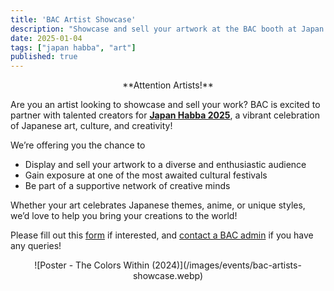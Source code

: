 ```yaml
---
title: 'BAC Artist Showcase'
description: "Showcase and sell your artwork at the BAC booth at Japan Habba!"
date: 2025-01-04
tags: ["japan habba", "art"]
published: true
---
```


<center>**Attention Artists!**</center>

Are you an artist looking to showcase and sell your work? BAC is excited to partner with talented creators for <a href="https://japanhabba.org/" target="_blank" rel="noopener noreferrer">**Japan Habba 2025**</a>, a vibrant celebration of Japanese art, culture, and creativity!

We’re offering you the chance to
<ul>
    <li style = {{marginBottom: '-10px', marginTop: '-15px'}}>Display and sell your artwork to a diverse and enthusiastic audience</li>
    <li style = {{marginBottom: '-10px'}}>Gain exposure at one of the most awaited cultural festivals</li>
    <li>Be part of a supportive network of creative minds</li>
</ul>

Whether your art celebrates Japanese themes, anime, or unique styles, we’d love to help you bring your creations to the world!

Please fill out this <a href="https://forms.gle/2vppBLJPSUnZLtnp8" target="_blank" rel="noopener noreferrer">form</a> if interested, and [contact a BAC admin](/contact-us) if you have any queries!

<div align="center">
    ![Poster - The Colors Within (2024)](/images/events/bac-artists-showcase.webp)
</div>


